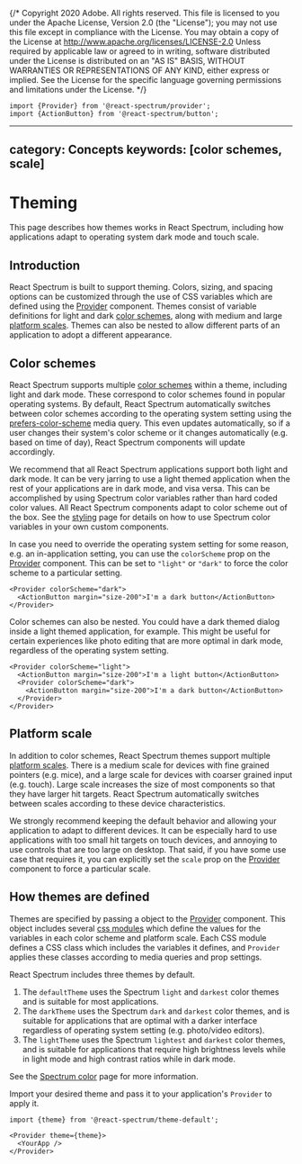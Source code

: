 {/* Copyright 2020 Adobe. All rights reserved.
This file is licensed to you under the Apache License, Version 2.0 (the "License");
you may not use this file except in compliance with the License. You may obtain a copy
of the License at http://www.apache.org/licenses/LICENSE-2.0
Unless required by applicable law or agreed to in writing, software distributed under
the License is distributed on an "AS IS" BASIS, WITHOUT WARRANTIES OR REPRESENTATIONS
OF ANY KIND, either express or implied. See the License for the specific language
governing permissions and limitations under the License. */}


```tsx import
import {Provider} from '@react-spectrum/provider';
import {ActionButton} from '@react-spectrum/button';
```

---
category: Concepts
keywords: [color schemes, scale]
---

# Theming

This page describes how themes works in React Spectrum, including how applications adapt
to operating system dark mode and touch scale.

## Introduction

React Spectrum is built to support theming. Colors, sizing, and spacing options can be customized
through the use of CSS variables which are defined using the [Provider](Provider.html) component. Themes
consist of variable definitions for light and dark [color schemes](https://spectrum.adobe.com/page/color/#Color-themes-and-modes),
along with medium and large [platform scales](https://spectrum.adobe.com/page/platform-scale/).
Themes can also be nested to allow different parts of an application to adopt a different appearance.

## Color schemes

React Spectrum supports multiple [color schemes](https://spectrum.adobe.com/page/color/#Color-themes-and-modes)
within a theme, including light and dark mode. These correspond to color schemes found in popular operating systems.
By default, React Spectrum automatically switches between color schemes according to the operating system setting using the
[prefers-color-scheme](https://developer.mozilla.org/en-US/docs/Web/CSS/@media/prefers-color-scheme)
media query. This even updates automatically, so if a user changes their system's color scheme or it changes
automatically (e.g. based on time of day), React Spectrum components will update accordingly.

We recommend that all React Spectrum applications support both light and dark mode. It can be very jarring to
use a light themed application when the rest of your applications are in dark mode, and visa versa. This can
be accomplished by using Spectrum color variables rather than hard coded color values.
All React Spectrum components adapt to color scheme out of the box. See the [styling](styling.html) page
for details on how to use Spectrum color variables in your own custom components.

In case you need to override the operating system setting for some reason, e.g. an in-application setting,
you can use the `colorScheme` prop on the [Provider](Provider.html) component. This can be set to `"light"`
or `"dark"` to force the color scheme to a particular setting.

```tsx example
<Provider colorScheme="dark">
  <ActionButton margin="size-200">I'm a dark button</ActionButton>
</Provider>
```

Color schemes can also be nested. You could have a dark themed dialog inside a light themed application, for example.
This might be useful for certain experiences like photo editing that are more optimal in dark mode, regardless of
the operating system setting.

```tsx example
<Provider colorScheme="light">
  <ActionButton margin="size-200">I'm a light button</ActionButton>
  <Provider colorScheme="dark">
    <ActionButton margin="size-200">I'm a dark button</ActionButton>
  </Provider>
</Provider>
```

## Platform scale

In addition to color schemes, React Spectrum themes support multiple [platform scales](https://spectrum.adobe.com/page/platform-scale/).
There is a medium scale for devices with fine grained pointers (e.g. mice), and a large scale for devices with coarser
grained input (e.g. touch). Large scale increases the size of most components so that they have larger hit targets.
React Spectrum automatically switches between scales according to these device characteristics.

We strongly recommend keeping the default behavior and allowing your application to adapt to different devices.
It can be especially hard to use applications with too small hit targets on touch devices, and annoying to
use controls that are too large on desktop. That said, if you have some use case that requires it, you can explicitly
set the `scale` prop on the [Provider](Provider.html) component to force a particular scale.

## How themes are defined

Themes are specified by passing a <TypeLink type={docs.exports.Theme} links={docs.links} /> object to the
[Provider](Provider.html) component. This object includes several [css modules](https://github.com/css-modules/css-modules)
which define the values for the variables in each color scheme and platform scale. Each CSS module defines
a CSS class which includes the variables it defines, and `Provider` applies these classes according to
media queries and prop settings.

React Spectrum includes three themes by default.

1. The `defaultTheme` uses the Spectrum `light` and `darkest` color themes and is suitable for most applications.
2. The `darkTheme` uses the Spectrum `dark` and `darkest` color themes, and is suitable for applications that are optimal with a darker interface regardless of operating system setting (e.g. photo/video editors).
3. The `lightTheme` uses the Spectrum `lightest` and `darkest` color themes, and is suitable for applications that require high brightness levels while in light mode and high contrast ratios while in dark mode.

See the [Spectrum color](https://spectrum.adobe.com/page/color/#Color-themes-and-modes)
page for more information.

Import your desired theme and pass it to your application's `Provider` to apply it.

```tsx
import {theme} from '@react-spectrum/theme-default';

<Provider theme={theme}>
  <YourApp />
</Provider>
```
